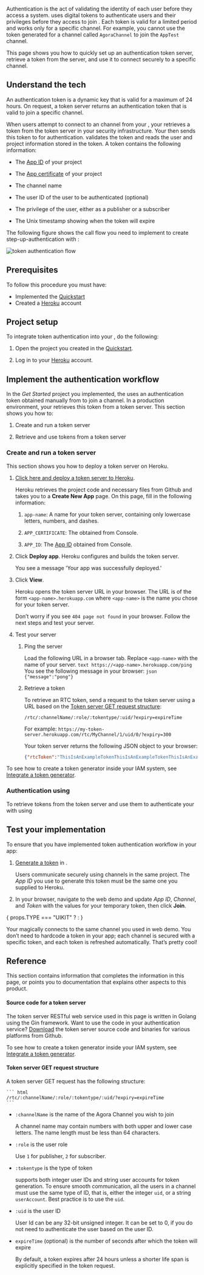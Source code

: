 

Authentication is the act of validating the identity of each user before they access a system. <Vg k="COMPANY" /> uses digital tokens to authenticate users and their privileges before they access <Vg k="AGORA_BACKEND" /> to join <Vpd k="NAME"/>. Each token is valid for a limited period and works only for a specific channel. For example, you cannot use the token generated for a channel called `AgoraChannel` to join the `AppTest` channel.

This page shows you how to quickly set up an authentication token server, retrieve a token from the server, and use it to connect securely to a specific <Vpd k="NAME"/> channel.

## Understand the tech

An authentication token is a dynamic key that is valid for a maximum of 24 hours. On request, a token server returns an authentication token that is valid to join a specific channel.

When users attempt to connect to an <Vg k="COMPANY" /> channel from your <Vpl k="CLIENT" />, your <Vpl k="CLIENT" /> retrieves a token from the token server in your security infrastructure. Your <Vpl k="CLIENT" /> then sends this token to <Vg k="AGORA_BACKEND" /> for authentication. <Vg k="AGORA_BACKEND" /> validates the token and reads the user and project information stored in the token. A token contains the following information:


-   The [App ID](../reference/manage-agora-account#get-the-app-id) of your <Vg k="COMPANY" /> project

-   The [App certificate](../reference/manage-agora-account#get-the-app-certificate) of your <Vg k="COMPANY" /> project

-   The channel name

-   The user ID of the user to be authenticated (optional)

-   The privilege of the user, either as a publisher or a subscriber

-   The Unix timestamp showing when the token will expire

The following figure shows the call flow you need to implement to create step-up-authentication with <Vg k="COMPANY" /> <Vpd k="NAME"/>:

![token authentication flow](/images/video-sdk/authentication-logic.png)

## Prerequisites

To follow this procedure you must have:

-  Implemented the [Quickstart](../get-started/get-started-sdk)
-  Created a [Heroku](https://www.heroku.com/) account

<Prerequisites />

## Project setup

To integrate token authentication into your <Vpl k="CLIENT" />, do the following:

1.  Open the project you created in the [Quickstart](../get-started/get-started-sdk).

2.  Log in to your [Heroku](https://www.heroku.com/) account.

## Implement the authentication workflow

In the *Get Started* project you implemented, the <Vpl k="CLIENT" /> uses an authentication token obtained manually from <Vg k="CONSOLE" /> to join a channel. In a production environment, your <Vpl k="CLIENT" /> retrieves this token from a token server. This section shows you how to:

1.  Create and run a token server

2.  Retrieve and use tokens from a token server

### Create and run a token server

This section shows you how to deploy a token server on Heroku.

1.  [Click here and deploy a token server to Heroku](https://www.heroku.com/deploy/?template=https://github.com/AgoraIO-Community/agora-token-service).

    Heroku retrieves the project code and necessary files from Github and takes you to a **Create New App** page. On this page, fill in the following information:

    1.  `app-name`: A name for your token server, containing only lowercase letters, numbers, and dashes.

    2.  `APP_CERTIFICATE`: The <Vg k="APP-CERTIFICATE-LINK" /> obtained from <Vg k="COMPANY" /> Console.

    3.  `APP_ID`: The [App ID](../reference/manage-agora-account#get-the-app-id) obtained from <Vg k="COMPANY" /> Console.

2.  Click **Deploy app**. Heroku configures and builds the token server.

    You see a message 'Your app was successfully deployed.'

3.  Click **View**.

    Heroku opens the token server URL in your browser. The URL is of the form `<app-name>.herokuapp.com` where `<app-name>` is the name you chose for your token server.

    Don’t worry if you see `404 page not found` in your browser. Follow the next steps and test your server.

4.  Test your server

    1.  Ping the server

        Load the following URL in a browser tab. Replace `<app-name>` with the name of your server.
            ```text
            https://<app-name>.herokuapp.com/ping
            ```
        You see the following message in your browser:
            ```json
            {"message":"pong"}
            ```
    2.  Retrieve a token

        To retrieve an RTC token, send a request to the token server using a URL based on the [Token server GET request structure](#token-server-get-request-structure):

        ```text
        /rtc/:channelName/:role/:tokentype/:uid/?expiry=expireTime
        ```

        For example: `https://my-token-server.herokuapp.com/rtc/MyChannel/1/uid/0/?expiry=300`

        Your token server returns the following JSON object to your browser:

        ```json
        {"rtcToken":"ThisIsAnExampleTokenThisIsAnExampleTokenThisIsAnExampleTokenThisIsAnExampleTokenThisIsAnExampleToken"}
        ```
To see how to create a token generator inside your IAM system, see [Integrate a token generator](../develop/integrate-token-generation).


<ImplementUIKit />


### Authentication using <Vg k="VSDK" />

To retrieve tokens from the token server and use them to authenticate your <Vpl k="CLIENT" /> with <Vg k="AGORA_BACKEND" /> using  <Vg k="VSDK" />

<ProjectImplement />

## Test your implementation

To ensure that you have implemented <Vg k="COMPANY" /> token authentication workflow in your app:

1.  [Generate a token](../reference/manage-agora-account#generate-a-temporary-token) in <Vg k="CONSOLE" />.

    Users communicate securely using channels in the same project. The *App ID* you use to generate this token must be the same one you supplied to Heroku.

2. In your browser, navigate to the <Link target="_blank" to="{{Global.DEMO_BASIC_VIDEO_CALL_URL}}"><Vg k="COMPANY" /> web demo</Link> and update _App ID_, _Channel_, and _Token_ with the values for your temporary token, then click **Join**.

{ props.TYPE === "UIKIT" ? <ProjectTestUIKit /> : <ProjectTest /> }

Your <Vpl k="PLATFORM" /> <Vpl k="CLIENT" /> magically connects to the same channel you used in web demo. You don’t need to hardcode a token in your app; each channel is secured with a specific token, and each token is refreshed automatically. That’s pretty cool!

## Reference

This section contains information that completes the information in this page, or points you to documentation that explains other aspects to this product.

#### Source code for a token server

The token server RESTful web service used in this page is written in Golang using the Gin framework. Want to use the code in your authentication service? [Download](https://github.com/AgoraIO-Community/agora-token-service/releases/tag/v1.1.1) the token server source code and binaries for various platforms from Github.

To see how to create a token generator inside your IAM system, see [Integrate a token generator](../develop/integrate-token-generation).

#### Token server GET request structure

A token server GET request has the following structure:

    ``` html
    /rtc/:channelName/:role/:tokentype/:uid/?expiry=expireTime
    ```

-   `:channelName` is the name of the Agora Channel you wish to join

    A channel name may contain numbers with both upper and lower case letters. The name length must be less than 64 characters.

-   `:role` is the user role

    Use `1` for publisher, `2` for subscriber.

-   `:tokentype` is the type of token

    <Vg k="AGORA_BACKEND" /> supports both integer user IDs and string user accounts for token generation. To ensure smooth communication, all the users in a channel must use the same type of ID, that is, either the integer `uid`, or a string `userAccount`. Best practice is to use the `uid`.

-   `:uid` is the user ID

    User Id can be any 32-bit unsigned integer. It can be set to 0, if you do not need to authenticate the user based on the user ID.

-   `expireTime` (optional) is the number of seconds after which the token will expire

    By default, a token expires after 24 hours unless a shorter life span is explicitly specified in the token request.

<Reference />